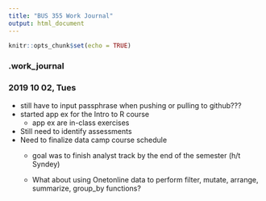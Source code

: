 ```yaml
---
title: "BUS 355 Work Journal"
output: html_document
---
```


```r
knitr::opts_chunk$set(echo = TRUE)
```

### .work_journal

### 2019 10 02, Tues

- still have to input passphrase when pushing or pulling to github???
- started app ex for the Intro to R course
  - app ex are in-class exercises
- Still need to identify assessments
- Need to finalize data camp course schedule
  - goal was to finish analyst track by the end of the semester (h/t Syndey)
  
  
  - What about using Onetonline data to perform filter, mutate, arrange, summarize, group_by functions?
  
